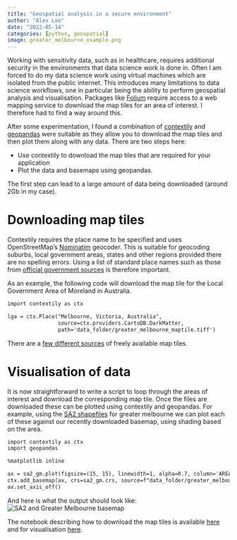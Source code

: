 ```yaml
---
title: "Geospatial analysis in a secure environment"
author: "Alex Lee"
date: "2022-05-14"
categories: [python, geospatial]
image: greater_melbourne_example.png
---
```


Working with sensitivity data, such as in healthcare, requires additional security in the environments that data science work is done in. Often I am forced to do my data science work using virtual machines which are isolated from the public internet. This introduces many limitations to data science workflows, one in particular being the ability to perform geospatial analysis and visualisation. Packages like [Folium](https://python-visualization.github.io/folium/) require access to a web mapping service to download the map tiles for an area of interest. I therefore had to find a way around this.

After some experimentation, I found a combination of [contextily](https://contextily.readthedocs.io/en/latest/) and [geopandas](https://geopandas.org/) were suitable as they allow you to download the map tiles and then plot them along with any data. There are two steps here:

- Use contextily to download the map tiles that are required for your application
- Plot the data and basemaps using geopandas.

The first step can lead to a large amount of data being downloaded (around 2Gb in my case).

# Downloading map tiles

Contextily requires the place name to be specified and uses OpenStreetMap's [Nominatim](https://nominatim.org/) geocoder. This is suitable for geocoding suburbs, local government areas, states and other regions provided there are no spelling errors. Using a list of standard place names such as those from [official government sources](https://www.abs.gov.au/statistics/standards/australian-statistical-geography-standard-asgs-edition-3/jul2021-jun2026/access-and-downloads/digital-boundary-files) is therefore important. 

As an example, the following code will download the map tile for the Local Government Area of Moreland in Australia.

```default
import contextily as ctx

lga = ctx.Place("Melbourne, Victoria, Australia", 
                source=ctx.providers.CartoDB.DarkMatter, 
                path='data_folder/greater_melbourne_maptile.tiff')
```

There are a [few different sources](https://contextily.readthedocs.io/en/latest/providers_deepdive.html) of freely available map tiles. 

# Visualisation of data

It is now straightforward to write a script to loop through the areas of interest and download the corresponding map tile. Once the files are downloaded these can be plotted using contextily and geopandas. For example, using the [SA2 shapefiles](https://www.abs.gov.au/statistics/standards/australian-statistical-geography-standard-asgs-edition-3/jul2021-jun2026/access-and-downloads/digital-boundary-files) for greater melbourne we can plot each of these against our recently downloaded basemap, using shading based on the area.

```default
import contextily as ctx
import geopandas

%matplotlib inline

ax = sa2_gm.plot(figsize=(15, 15), linewidth=1, alpha=0.7, column='AREASQKM21')
ctx.add_basemap(ax, crs=sa2_gm.crs, source=f"data_folder/greater_melbourne_maptile.tiff")
ax.set_axis_off()
```

And here is what the output should look like:
![SA2 and Greater Melbourne basemap](greater_melbourne_example.png)

The notebook describing how to download the map tiles is available [here](https://github.com/saunteringcat/python_learning/blob/master/cartodb_tile_extraction.ipynb) and for visualisation [here](https://github.com/saunteringcat/python_learning/blob/master/cartodb_tile_extraction.ipynb).